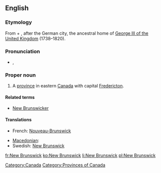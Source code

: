 ==English==
{{wikipedia}}

===Etymology===
From {{term|new}} + {{term|Brunswick||[[Braunschweig]]}}, after the German city, the ancestral home of [[w:George III of the United Kingdom|George III of the United Kingdom]] (1738–1820).

===Pronunciation===
* {{a|UK}} {{IPA|/njuː ˈbɹʌnz.wɪk/}}, {{SAMPA|/nju: "brVnz.wIk/}}

===Proper noun===
{{en-proper noun|sg=New Brunswick}}

# A [[province]] in eastern [[Canada]] with capital [[Fredericton]].

====Related terms====
* [[New Brunswicker]]

====Translations====
{{trans-top|Province in eastern Canada}}
* French: [[Nouveau-Brunswick]]
{{trans-mid}}
* [[Macedonian]]: {{t|mk|Њу Бранзвик|m|tr=Nju Bránzvik|sc=Cyrl}}
* Swedish: [[#Swedish|New Brunswick]]
{{trans-bottom}}

[[Category:Canada]]
[[Category:Provinces of Canada]]

[[fr:New Brunswick]]
[[ko:New Brunswick]]
[[li:New Brunswick]]
[[pl:New Brunswick]]